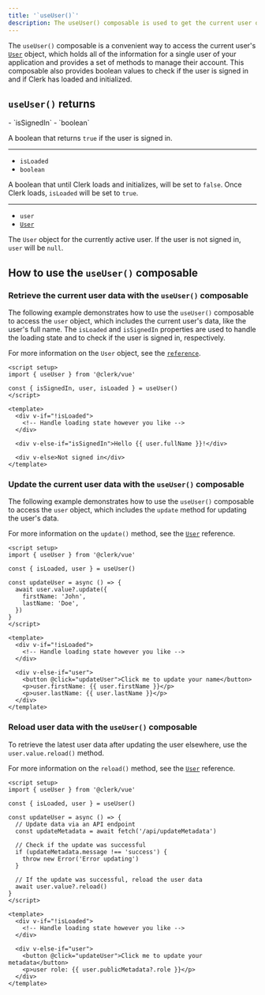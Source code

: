 ```yaml
---
title: '`useUser()`'
description: The useUser() composable is used to get the current user object and to update the user's data on the client-side.
---
```


The `useUser()` composable is a convenient way to access the current user's [`User`](/docs/references/javascript/user/user) object, which holds all of the information for a single user of your application and provides a set of methods to manage their account. This composable also provides boolean values to check if the user is signed in and if Clerk has loaded and initialized.

## `useUser()` returns

<Properties>
  - `isSignedIn`
  - `boolean`

  A boolean that returns `true` if the user is signed in.

  ---

  - `isLoaded`
  - `boolean`

  A boolean that until Clerk loads and initializes, will be set to `false`. Once Clerk loads, `isLoaded` will be set to `true`.

  ---

  - `user`
  - [`User`](/docs/references/javascript/user/user)

  The `User` object for the currently active user. If the user is not signed in, `user` will be `null`.
</Properties>

## How to use the `useUser()` composable

### Retrieve the current user data with the `useUser()` composable

The following example demonstrates how to use the `useUser()` composable to access the `user` object, which includes the current user's data, like the user's full name. The `isLoaded` and `isSignedIn` properties are used to handle the loading state and to check if the user is signed in, respectively.

For more information on the `User` object, see the [`reference`](/docs/references/javascript/user/user).

```vue {{ filename: 'home.vue' }}
<script setup>
import { useUser } from '@clerk/vue'

const { isSignedIn, user, isLoaded } = useUser()
</script>

<template>
  <div v-if="!isLoaded">
    <!-- Handle loading state however you like -->
  </div>

  <div v-else-if="isSignedIn">Hello {{ user.fullName }}!</div>

  <div v-else>Not signed in</div>
</template>
```

### Update the current user data with the `useUser()` composable

The following example demonstrates how to use the `useUser()` composable to access the `user` object, which includes the `update` method for updating the user's data.

For more information on the `update()` method, see the [`User`](/docs/references/javascript/user/user#update) reference.

```vue {{ filename: 'home.vue' }}
<script setup>
import { useUser } from '@clerk/vue'

const { isLoaded, user } = useUser()

const updateUser = async () => {
  await user.value?.update({
    firstName: 'John',
    lastName: 'Doe',
  })
}
</script>

<template>
  <div v-if="!isLoaded">
    <!-- Handle loading state however you like -->
  </div>

  <div v-else-if="user">
    <button @click="updateUser">Click me to update your name</button>
    <p>user.firstName: {{ user.firstName }}</p>
    <p>user.lastName: {{ user.lastName }}</p>
  </div>
</template>
```

### Reload user data with the `useUser()` composable

To retrieve the latest user data after updating the user elsewhere, use the `user.value.reload()` method.

For more information on the `reload()` method, see the [`User`](/docs/references/javascript/user/user#reload) reference.

```vue {{ filename: 'home.vue' }}
<script setup>
import { useUser } from '@clerk/vue'

const { isLoaded, user } = useUser()

const updateUser = async () => {
  // Update data via an API endpoint
  const updateMetadata = await fetch('/api/updateMetadata')

  // Check if the update was successful
  if (updateMetadata.message !== 'success') {
    throw new Error('Error updating')
  }

  // If the update was successful, reload the user data
  await user.value?.reload()
}
</script>

<template>
  <div v-if="!isLoaded">
    <!-- Handle loading state however you like -->
  </div>

  <div v-else-if="user">
    <button @click="updateUser">Click me to update your metadata</button>
    <p>user role: {{ user.publicMetadata?.role }}</p>
  </div>
</template>
```
